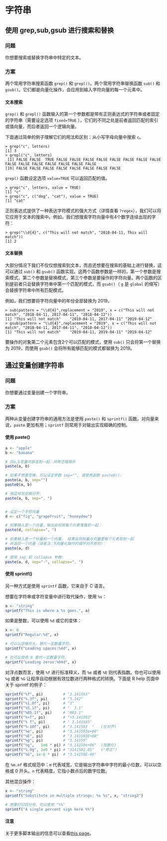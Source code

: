 # 字符串

## 使用 grep,sub,gsub 进行搜索和替换


### 问题

你想要搜索或替换字符串中特定的文本。

### 方案

两个常用字符串搜索函数 `grep()` 和 `grepl()`。两个常用字符串替换函数 `sub()` 和 `gsub()`。它们都是向量化操作，会应用到输入字符向量的每一个元素中。

#### 文本搜索

`grep()` 和 `grepl()` 函数输入的第一个参数都是带有正则表达式的字符串或者固定的字符串（需要设定选项 `fixed=TRUE` ），它们的不同之处是前者返回匹配的索引或值向量，而后者返回一个逻辑向量。

下面通过简单的例子理解它们的用法和区别：从小写字母向量中搜索 `c`。

```
> grep("c", letters)
[1] 3
> grepl("c", letters)
 [1] FALSE FALSE  TRUE FALSE FALSE FALSE FALSE FALSE FALSE FALSE FALSE FALSE FALSE FALSE FALSE FALSE FALSE FALSE
[19] FALSE FALSE FALSE FALSE FALSE FALSE FALSE FALSE
```

`grep()` 函数设定选项 `value=TRUE` 可以返回匹配的值。

```
> grep("c", letters, value = TRUE)
[1] "c"
> grep("c", c("dog", "cat"), value = TRUE)
[1] "cat"
```

正则表达式提供了一种表达字符模式的强大方式（详情查看 `?regex`），我们可以将它应用于文本的搜索中。例如，我们想搜索字符向量中有4个数字连续出现的字符：

```
> grep("\\d{4}", c("This will not match", "2018-04-11, This will match"))
[1] 2
```

#### 文本替换

大部分情况下我们不仅仅想搜索到文本，而且还想要在搜索的基础上进行替换，这可以通过 `sub()` 和 `gsub()` 函数实现。这两个函数参数是一样的，第一个参数是搜索模式，第二个参数是替换模式，第三个参数是要操作的字符向量。两个函数的区别是前者只会替换字符串中第一个匹配的模式，而 `gsub()`（ `g` 是 `global` 的缩写）会替换字符串中所有匹配模式。

例如，我们想要将字符向量中的年份全部替换为 2019。

```
> sub(pattern = "\\d{4}",replacement = "2019", x = c("This will not match", "2018-04-11, 2017-04-11", "2018-04-12"))
[1] "This will not match"    "2019-04-11, 2017-04-11" "2019-04-12"            
> gsub(pattern = "\\d{4}",replacement = "2019", x = c("This will not match", "2018-04-11, 2017-04-11", "2018-04-12"))
[1] "This will not match"    "2019-04-11, 2019-04-11" "2019-04-12"   
```

要操作的对象第二个元素包含2个可以匹配的模式，使用 `sub()` 只会将第一个替换为 2019，而使用 `gsub()` 会将所有能够匹配的模式都替换为 2019。

## 通过变量创建字符串

### 问题

你想要通过变量创建一个字符串。

### 方案

两种从变量创建字符串的通用方法是使用 `paste()` 和 `sprintf()` 函数。对向量来说，`paste` 更加有用；`sprintf` 则常用于对输出实现精确的控制。

#### 使用 paste()

```r
a <- "apple"
b <- "banana"

# 将a,b变量内容连到一起，并用空格隔开
paste(a, b)

# 如果不想要空格，可以设定参数 sep="", 或使用函数 paste0():
paste(a, b, sep="")
paste0(a, b)

# 用逗号加空格分开:
paste(a, b, sep=", ")


# 设定一个字符向量
d <- c("fig", "grapefruit", "honeydew")

# 如果输入是一个向量，输出会将其每个元素堆叠到一起：
paste(d, collapse=", ")

# 如果输入是一个标量和一个向量， 结果会将标量与向量里每个元素放到一起
# 并返回一个向量（译者注：R向量化操作的循环对齐原则）：
paste(a, d)

# 使用 sep 和 collapse 参数:
paste(a, d, sep="-", collapse=", ")
```

#### 使用 sprintf()

另一种方式是使用 `sprintf` 函数，它来自于 C 语言。

想要在字符串或字符变量中进行取代操作，使用 `%s`：

```r
a <- "string"
sprintf("This is where a %s goes.", a)
```

如果是整数，可以使用 `%d` 或它的变体：

```r
x <- 8
sprintf("Regular:%d", x)

# 可以以空格开头，替代一定数量字符。
sprintf("Leading spaces:%4d", x)

# 也可以使用 0 替代一定数量字符。
sprintf("Leading zeros:%04d", x)
```

对浮点数而言，使用 `%f` 进行标准释义，而 `%e` 或者 `%E` 则代表指数。你也可以使用 `%g` 或者 `%G` 让程序自动根据有效位数进行两种格式的转换。下面是 R  help 页面中关于 sprintf 的例子：

```R
sprintf("%f", pi)         # "3.141593"
sprintf("%.3f", pi)       # "3.142"
sprintf("%1.0f", pi)      # "3"
sprintf("%5.1f", pi)      # "  3.1"
sprintf("%05.1f", pi)     # "003.1"
sprintf("%+f", pi)        # "+3.141593"
sprintf("% f", pi)        # " 3.141593"
sprintf("%-10f", pi)      # "3.141593  "   (左对齐)
sprintf("%e", pi)         # "3.141593e+00"
sprintf("%E", pi)         # "3.141593E+00"
sprintf("%g", pi)         # "3.14159"
sprintf("%g",   1e6 * pi) # "3.14159e+06"  (指数化)
sprintf("%.9g", 1e6 * pi) # "3141592.65"   ("修正")
sprintf("%G", 1e-6 * pi)  # "3.14159E-06"
```

在 `%m.nf` 格式规范中：`m` 代表域宽，它是输出字符串中字符的最小位数，可以以空格或 0 开头。`n` 代表精度，它指小数点后的数字位数。

其他混合操作：

```r
x <- "string"
sprintf("Substitute in multiple strings: %s %s", x, "string2")

# 想要打印百分号，可以使用 "%%"
sprintf("A single percent sign here %%")
```

#### 注意

关于更多脚本输出的信息可以查看[this page](http://www.cookbook-r.com/Data_input_and_output/Writing_text_and_output_from_analyses_to_a_file)。
